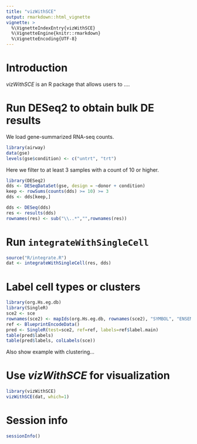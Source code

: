 ```yaml
---
title: "vizWithSCE"
output: rmarkdown::html_vignette
vignette: >
  %\VignetteIndexEntry{vizWithSCE}
  %\VignetteEngine{knitr::rmarkdown}
  %\VignetteEncoding{UTF-8}
---
```


# Introduction

*vizWithSCE* is an R package that allows users to ....

# Run DESeq2 to obtain bulk DE results

We load gene-summarized RNA-seq counts.

```r
library(airway)
data(gse)
levels(gse$condition) <- c("untrt", "trt")
```

Here we filter to at least 3 samples with a count of 10 or higher.

```r
library(DESeq2)
dds <- DESeqDataSet(gse, design = ~donor + condition)
keep <- rowSums(counts(dds) >= 10) >= 3
dds <- dds[keep,]
```

```r
dds <- DESeq(dds)
res <- results(dds)
rownames(res) <- sub("\\..*","",rownames(res))
```

# Run `integrateWithSingleCell`

```r
source("R/integrate.R")
dat <- integrateWithSingleCell(res, dds)
```

# Label cell types or clusters

```r
library(org.Hs.eg.db)
library(SingleR)
sce2 <- sce
rownames(sce2) <- mapIds(org.Hs.eg.db, rownames(sce2), "SYMBOL", "ENSEMBL")
ref <- BlueprintEncodeData()
pred <- SingleR(test=sce2, ref=ref, labels=ref$label.main)
table(pred$labels)
table(pred$labels, colLabels(sce))
```

Also show example with clustering...

# Use *vizWithSCE* for visualization 

```r
library(vizWithSCE)
vizWithSCE(dat, which=1)
```

# Session info

```r
sessionInfo()
```
